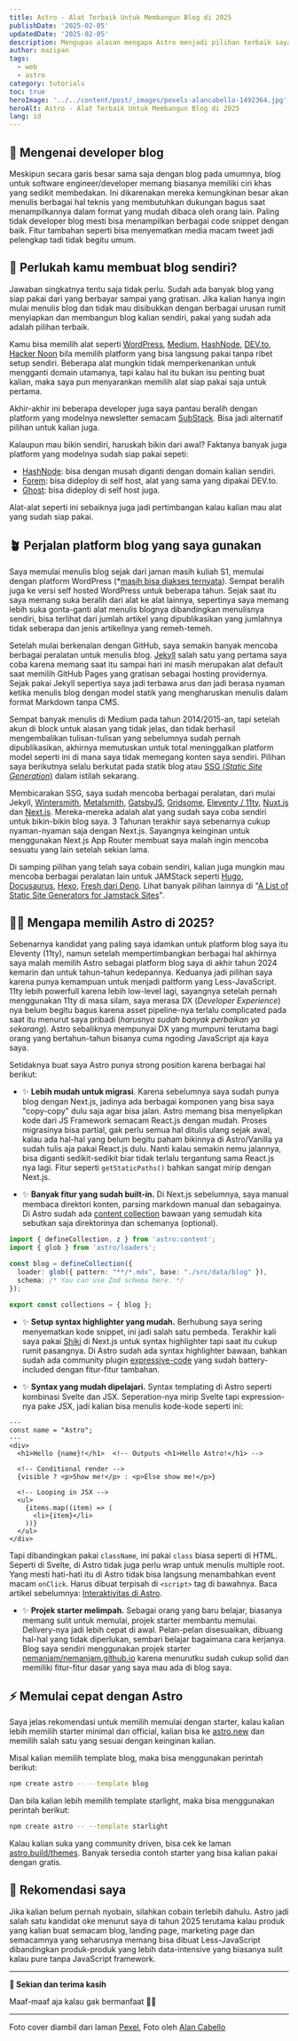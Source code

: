 ```yaml
---
title: Astro - Alat Terbaik Untuk Membangun Blog di 2025
publishDate: '2025-02-05'
updatedDate: '2025-02-05'
description: Mengupas alasan mengapa Astro menjadi pilihan terbaik saya di tahun 2025 untuk membuat blog
author: mazipan
tags:
  - web
  - astro
category: tutorials
toc: true
heroImage: '../../content/post/_images/pexels-alancabello-1492364.jpg'
heroAlt: Astro - Alat Terbaik Untuk Membangun Blog di 2025
lang: id
---
```


## 📄 Mengenai developer blog

Meskipun secara garis besar sama saja dengan blog pada umumnya, blog untuk software engineer/developer memang biasanya memiliki ciri khas yang sedikit membedakan. Ini dikarenakan mereka kemungkinan besar akan menulis berbagai hal teknis yang membutuhkan dukungan bagus saat menampilkannya dalam format yang mudah dibaca oleh orang lain. Paling tidak developer blog mesti bisa menampilkan berbagai code snippet dengan baik. Fitur tambahan seperti bisa menyematkan media macam tweet jadi pelengkap tadi tidak begitu umum.

## 💅 Perlukah kamu membuat blog sendiri?

Jawaban singkatnya tentu saja tidak perlu. Sudah ada banyak blog yang siap pakai dari yang berbayar sampai yang gratisan. Jika kalian hanya ingin mulai menulis blog dan tidak mau disibukkan dengan berbagai urusan rumit menyiapkan dan membangun blog kalian sendiri, pakai yang sudah ada adalah pilihan terbaik.

Kamu bisa memilih alat seperti [WordPress](https://wordpress.com/), [Medium](https://medium.com/), [HashNode](https://hashnode.com/), [DEV.to](https://dev.to/), [Hacker Noon](https://hackernoon.com/) bila memilih platform yang bisa langsung pakai tanpa ribet setup sendiri. Beberapa alat mungkin tidak memperkenankan untuk mengganti domain utamanya, tapi kalau hal itu bukan isu penting buat kalian, maka saya pun menyarankan memilih alat siap pakai saja untuk pertama.

Akhir-akhir ini beberapa developer juga saya pantau beralih dengan platform yang modelnya newsletter semacam [SubStack](https://substack.com/). Bisa jadi alternatif pilihan untuk kalian juga.

Kalaupun mau bikin sendiri, haruskah bikin dari awal? Faktanya banyak juga platform yang modelnya sudah siap pakai sepeti:

- [HashNode](https://hashnode.com/): bisa dengan musah diganti dengan domain kalian sendiri.
- [Forem](https://forem.com/): bisa dideploy di self host, alat yang sama yang dipakai DEV.to.
- [Ghost](https://ghost.org/): bisa dideploy di self host juga.

Alat-alat seperti ini sebaiknya juga jadi pertimbangan kalau kalian mau alat yang sudah siap pakai.

## 🪴 Perjalan platform blog yang saya gunakan

Saya memulai menulis blog sejak dari jaman masih kuliah S1, memulai dengan platform WordPress  (*[masih bisa diakses ternyata](https://mazipanneh.wordpress.com/)). Sempat beralih juga ke versi self hosted WordPress untuk beberapa tahun. Sejak saat itu saya memang suka beralih dari alat ke alat lainnya, sepertinya saya memang lebih suka gonta-ganti alat menulis blognya dibandingkan menulisnya sendiri, bisa terlihat dari jumlah artikel yang dipublikasikan yang jumlahnya tidak seberapa dan jenis artikellnya yang remeh-temeh.

Setelah mulai berkenalan dengan GitHub, saya semakin banyak mencoba berbagai peralatan untuk menulis blog. [Jekyll](https://jekyllrb.com/) salah satu yang pertama saya coba karena memang saat itu sampai hari ini masih merupakan alat default saat memilih GitHub Pages yang gratisan sebagai hosting providernya. Sejak pakai Jekyll sepertiya saya jadi terbawa arus dan jadi berasa nyaman ketika menulis blog dengan model statik yang mengharuskan menulis dalam format Markdown tanpa CMS.

Sempat banyak menulis di Medium pada tahun 2014/2015-an, tapi setelah akun di block untuk alasan yang tidak jelas, dan tidak berhasil mengembalikan tulisan-tulisan yang sebelumnya sudah pernah dipublikasikan, akhirnya memutuskan untuk total meninggalkan platform model seperti ini di mana saya tidak memegang konten saya sendiri. Pilihan saya berikutnya selalu berkutat pada statik blog atau [SSG (*Static Site Generation*)](https://nextjs.org/docs/pages/building-your-application/rendering/static-site-generation) dalam istilah sekarang.

Membicarakan SSG, saya sudah mencoba berbagai peralatan, dari mulai Jekyll, [Wintersmith](https://github.com/jnordberg/wintersmith), [Metalsmith](https://github.com/metalsmith/metalsmith), [GatsbyJS](https://www.gatsbyjs.com/), [Gridsome](https://github.com/gridsome/gridsome), [Eleventy / 11ty](https://www.11ty.dev/), [Nuxt.js](https://nuxt.com/) dan [Next.js](https://nextjs.org/). Mereka-mereka adalah alat yang sudah saya coba sendiri untuk bikin-bikin blog saya. 3 Tahunan terakhir saya sebenarnya cukup nyaman-nyaman saja dengan Next.js. Sayangnya keinginan untuk menggunakan Next.js App Router membuat saya malah ingin mencoba sesuatu yang lain setelah sekian lama.

Di samping pilihan yang telah saya cobain sendiri, kalian juga mungkin mau mencoba berbagai peralatan lain untuk JAMStack seperti [Hugo](https://gohugo.io/), [Docusaurus](https://docusaurus.io/docs/blog), [Hexo](https://hexo.io/), [Fresh dari Deno](https://fresh.deno.dev/). Lihat banyak pilihan lainnya di "[A List of Static Site Generators for Jamstack Sites](https://jamstack.org/generators/)".

## 🤷‍♂️ Mengapa memilih Astro di 2025?

Sebenarnya kandidat yang paling saya idamkan untuk platform blog saya itu Eleventy (11ty), namun setelah mempertimbangkan berbagai hal akhirnya saya malah memilih Astro sebagai platform blog saya di akhir tahun 2024 kemarin dan untuk tahun-tahun kedepannya. Keduanya jadi pilihan saya karena punya kemampuan untuk menjadi paltform yang Less-JavaScript. 11ty lebih powerfull karena lebih low-level lagi, sayangnya setelah pernah menggunakan 11ty di masa silam, saya merasa DX (*Developer Experience*) nya belum begitu bagus karena asset pipeline-nya terlalu complicated pada saat itu menurut saya pribadi (*harusnya sudah banyak perbaikan ya sekarang*). Astro sebaliknya mempunyai DX yang mumpuni terutama bagi orang yang bertahun-tahun bisanya cuma ngoding JavaScript aja kaya saya.

Setidaknya buat saya Astro punya strong position karena berbagai hal berikut:

- ✨ **Lebih mudah untuk migrasi**. Karena sebelumnya saya sudah punya blog dengan Next.js, jadinya ada berbagai komponen yang bisa saya "copy-copy" dulu saja agar bisa jalan. Astro memang bisa menyelipkan kode dari JS Framework semacam React.js dengan mudah. Proses migrasinya bisa partial, gak perlu semua hal ditulis ulang sejak awal, kalau ada hal-hal yang belum begitu paham bikinnya di Astro/Vanilla ya sudah tulis aja pakai React.js dulu. Nanti kalau semakin nemu jalannya, bisa diganti sedikit-sedikit biar tidak terlalu tergantung sama React.js nya lagi. Fitur seperti `getStaticPaths()` bahkan sangat mirip dengan Next.js.

- ✨ **Banyak fitur yang sudah built-in.** Di Next.js sebelumnya, saya manual membaca direktori konten, parsing markdown manual dan sebagainya. Di Astro sudah ada [content collection](https://docs.astro.build/en/guides/content-collections/) bawaan yang semudah kita sebutkan saja direktorinya dan schemanya (optional).

```ts title=src/content.config.ts
import { defineCollection, z } from 'astro:content';
import { glob } from 'astro/loaders';

const blog = defineCollection({
  loader: glob({ pattern: "**/*.mdx", base: "./src/data/blog" }),
  schema: /* You can use Zod schema here. */
});

export const collections = { blog };
```

- ✨ **Setup syntax highlighter yang mudah.** Berhubung saya sering menyematkan kode snippet, ini jadi salah satu pembeda. Terakhir kali saya pakai [Shiki](https://github.com/shikijs/shiki) di Next.js untuk syntax highlighter tapi saat itu cukup rumit pasangnya. Di Astro sudah ada syntax highlighter bawaan, bahkan sudah ada community plugin [expressive-code](https://expressive-code.com/) yang sudah battery-included dengan fitur-fitur tambahan.

- ✨ **Syntax yang mudah dipelajari.** Syntax templating di Astro seperti kombinasi Svelte dan JSX. Seperation-nya mirip Svelte tapi expression-nya pake JSX, jadi kalian bisa menulis kode-kode seperti ini:

```astro title=sample.astro
---
const name = "Astro";
---
<div>
  <h1>Hello {name}!</h1>  <!-- Outputs <h1>Hello Astro!</h1> -->

  <!-- Conditional render -->
  {visible ? <p>Show me!</p> : <p>Else show me!</p>}

  <!-- Looping in JSX -->
  <ul>
    {items.map((item) => (
      <li>{item}</li>
    ))}
  </ul>
</div>
```

Tapi dibandingkan pakai `className`, ini pakai `class` biasa seperti di HTML. Seperti di Svelte, di Astro tidak juga perlu wrap untuk menulis multiple root. Yang mesti hati-hati itu di Astro tidak bisa langsung menambahkan event macam `onClick`. Harus dibuat terpisah di `<script>` tag di bawahnya. Baca artikel sebelumnya: [Interaktivitas di Astro](/blog/2024-12-25-astro-interactivity).

- ✨ **Projek starter melimpah.** Sebagai orang yang baru belajar, biasanya memang sulit untuk memulai, projek starter membantu memulai. Delivery-nya jadi lebih cepat di awal. Pelan-pelan disesuaikan, dibuang hal-hal yang tidak diperlukan, sembari belajar bagaimana cara kerjanya. Blog saya sendiri menggunakan projek starter [nemanjam/nemanjam.github.io](https://github.com/nemanjam/nemanjam.github.io) karena menurutku sudah cukup solid dan memiliki fitur-fitur dasar yang saya mau ada di blog saya.

## ⚡️ Memulai cepat dengan Astro

Saya jelas rekomendasi untuk memilih memulai dengan starter, kalau kalian lebih memilih starter minimal dan official, kalian bisa ke [astro.new](https://astro.new/latest/) dan memilih salah satu yang sesuai dengan keinginan kalian.

Misal kalian memilih template blog, maka bisa menggunakan perintah berikut:

```bash
npm create astro -- --template blog
```

Dan bila kalian lebih memilih template starlight, maka bisa menggunakan perintah berikut:

```bash
npm create astro -- --template starlight
```

Kalau kalian suka yang community driven, bisa cek ke laman [astro.build/themes](https://astro.build/themes/?search=&categories%5B%5D=blog&price%5B%5D=free). Banyak tersedia contoh starter yang bisa kalian pakai dengan gratis.

## 🎯 Rekomendasi saya

Jika kalian belum pernah nyobain, silahkan cobain terlebih dahulu. Astro jadi salah satu kandidat oke menurut saya di tahun 2025 terutama kalau produk yang kalian buat semacam blog, landing page, marketing page dan semacamnya yang seharusnya memang bisa dibuat Less-JavaScript dibandingkan produk-produk yang lebih data-intensive yang biasanya sulit kalau pure tanpa JavaScript framework.

---

**👋 Sekian dan terima kasih**

Maaf-maaf aja kalau gak bermanfaat 🙇😭

---

Foto cover diambil dari laman [Pexel](https://www.pexels.com/id-id/foto/tangan-diantara-daun-jeruk-1492364/), Foto oleh [Alan Cabello](https://www.pexels.com/id-id/@alancabello/)
